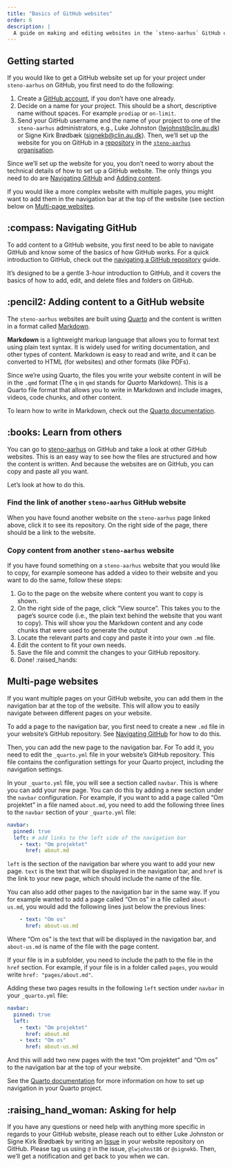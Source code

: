 ```yaml
---
title: "Basics of GitHub websites"
order: 6
description: |
  A guide on making and editing websites in the `steno-aarhus` GitHub organisation.
---
```


## Getting started

If you would like to get a GitHub website set up for your project under
`steno-aarhus` on GitHub, you first need to do the following:

1.  Create a [GitHub account](github.com), if you don't have one
    already.
2.  Decide on a name for your project. This should be a short,
    descriptive name without spaces. For example `prodiap` or
    `on-limit`.
3.  Send your GitHub username and the name of your project to one of
    the `steno-aarhus` administrators, e.g., Luke Johnston
    ([lwjohnst\@clin.au.dk](mailto:lwjohnst@clin.au.dk){.email}) or Signe Kirk Brødbæk ([signekb\@clin.au.dk](mailto:signekb@clin.au.dk){.email}).
    Then, we'll set up the website for you on GitHub in a
    [repository](https://docs.github.com/en/repositories/creating-and-managing-repositories/about-repositories)
    in the [`steno-aarhus`
    organisation](https://github.com/steno-aarhus).

Since we'll set up the website for you, you don't need to worry about
the technical details of how to set up a GitHub website. The only things
you need to do are [Navigating GitHub](#navigating-github) and
[Adding content](#adding-content-to-website).

If you would like a more complex website with multiple pages, you might
want to add them in the navigation bar at the top of the website (see
section below on [Multi-page websites](#multi-page).

## :compass: Navigating GitHub {#navigating-github}

To add content to a GitHub website, you first need to be able to
navigate GitHub and know some of the basics of how GitHub works.
For a quick introduction to GitHub, check out the [navigating a GitHub repository](/contributing/navigating-github.md) guide. 

It's designed to be a gentle 3-hour introduction to GitHub, and it
covers the basics of how to add, edit, and delete files and folders on
GitHub.

## :pencil2: Adding content to a GitHub website {#adding-content-to-website}

The `steno-aarhus` websites are built using
[Quarto](https://quarto.org/) and the content is written in a format
called [Markdown](https://en.wikipedia.org/wiki/Markdown).

**Markdown** is a lightweight markup language that allows you to format
text using plain text syntax. It is widely used for writing
documentation, and other types of content. Markdown is easy to read and
write, and it can be converted to HTML (for websites) and other formats
(like PDFs).

Since we're using Quarto, the files you write your website content in
will be in the `.qmd` format (The `q` in `qmd` stands for *Quarto*
Markdown). This is a Quarto file format that allows you to write in
Markdown and include images, videos, code chunks, and other content.

To learn how to write in Markdown, check out the [Quarto
documentation](https://quarto.org/docs/authoring/markdown-basics.html).

## :books: Learn from others

You can go to [steno-aarhus](https://github.com/steno-aarhus) on GitHub
and take a look at other GitHub websites. This is an easy way to see how
the files are structured and how the content is written. And because the
websites are on GitHub, you can copy and paste all you want.

Let's look at how to do this.

### Find the link of another `steno-aarhus` GitHub website

When you have found another website on the `steno-aarhus` page linked
above, click it to see its repository. On the right side of the page,
there should be a link to the website.

### Copy content from another `steno-aarhus` website

If you have found something on a `steno-aarhus` website that you would
like to copy, for example someone has added a video to their website and
you want to do the same, follow these steps:

1.  Go to the page on the website where content you want to copy is
    shown.
2.  On the right side of the page, click "View source". This takes you
    to the page's source code (i.e., the plain text behind the website
    that you want to copy). This will show you the Markdown content and
    any code chunks that were used to generate the output
3.  Locate the relevant parts and copy and paste it into your own `.md`
    file.
4.  Edit the content to fit your own needs.
5.  Save the file and commit the changes to your GitHub repository.
6.  Done! :raised_hands:

## Multi-page websites {#multi-page}

If you want multiple pages on your GitHub website, you can add them in
the navigation bar at the top of the website. This will allow you to
easily navigate between different pages on your website.

To add a page to the navigation bar, you first need to create a new
`.md` file in your website's GitHub repository. See [Navigating
GitHub](#navigating-github) for how to do this.

Then, you can add the new page to the navigation bar. For To add it, you
need to edit the `_quarto.yml` file in your website's GitHub repository.
This file contains the configuration settings for your Quarto project,
including the navigation settings.

In your `_quarto.yml` file, you will see a section called `navbar`. This
is where you can add your new page. You can do this by adding a new
section under the `navbar` configuration. For example, if you want to
add a page called "Om projektet" in a file named `about.md`, you need
to add the following three lines to the `navbar` section of your
`_quarto.yml` file:

``` .yaml
navbar:
  pinned: true
  left: # add links to the left side of the navigation bar
    - text: "Om projektet"  
      href: about.md 
```

`left` is the section of the navigation bar where you want to add your
new page. `text` is the text that will be displayed in the navigation
bar, and `href` is the link to your new page, which should include the
name of the file.

You can also add other pages to the navigation bar in the same way. If
you for example wanted to add a page called "Om os" in a file called `about-us.md`, you would add the
following lines just below the previous lines:

``` .yaml
    - text: "Om os"  
      href: about-us.md 
```

Where "Om os" is the text that will be displayed in the navigation bar,
and `about-us.md` is name of the file with the page content.

::: callout-note
If your file is in a subfolder, you need to include the path to the file
in the `href` section. For example, if your file is in a folder called
`pages`, you would write `href: "pages/about.md"`.
:::

Adding these two pages results in the following `left` section under
`navbar` in your `_quarto.yml` file:

``` .yaml
navbar: 
  pinned: true
  left: 
    - text: "Om projektet"  
      href: about.md 
    - text: "Om os"  
      href: about-us.md 
```

And this will add two new pages with the text "Om projektet" and "Om os"
to the navigation bar at the top of your website.

See the [Quarto
documentation](https://quarto.org/docs/websites/website-navigation.html#top-navigation)
for more information on how to set up navigation in your Quarto project.

## :raising_hand_woman: Asking for help

If you have any questions or need help with anything more specific in
regards to your GitHub website, please reach out to either Luke Johnston
or Signe Kirk Brødbæk by writing an
[Issue](https://docs.github.com/en/issues/tracking-your-work-with-issues/configuring-issues/quickstart#opening-a-blank-issue)
in your website repository on GitHub. Please tag us using `@` in the
issue, `@lwjohnst86` or `@signekb`. Then, we'll get a notification and
get back to you when we can.